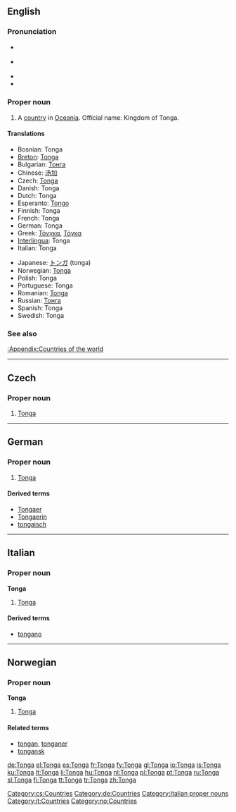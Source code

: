 {{see|tonga}}
==English==

===Pronunciation===
* {{a|UK}} {{IPA|/ˈtɒŋ.ə/|/ˈtɒŋ.gə/}}
* {{a|US}} {{IPA|/ˈtɑŋ.gə/|/ˈtɔŋ.gə/}}
* {{audio|en-us-Tonga.ogg|Audio (US)}}
* {{rhymes|ɒŋɡə}}

===Proper noun===
{{en-proper noun}}

# A [[country]] in [[Oceania]]. Official name: Kingdom of Tonga.

====Translations====
{{top}}
* Bosnian: Tonga {{f}}
* [[Breton]]: [[Tonga]]
* Bulgarian: [[Тонга]]
* Chinese: [[汤加]]
* Czech: [[#Czech|Tonga]]
* Danish: Tonga
* Dutch: Tonga
* Esperanto: [[Tongo]]
* Finnish: Tonga
* French: Tonga
* German: Tonga
* Greek: [[Τόνγκα]], [[Τόγκα]]
* [[Interlingua]]: Tonga
* Italian: Tonga
{{mid}}
* Japanese: [[トンガ]] (tonga)
* Norwegian: [[#Norwegian|Tonga]]
* Polish: Tonga
* Portuguese: Tonga
* Romanian: [[Tonga]] {{f}}
* Russian: [[Тонга]]
* Spanish: Tonga
* Swedish: Tonga
{{bottom}}

===See also===
[[:Appendix:Countries of the world]]

----

==Czech==

===Proper noun===
{{cs-proper noun|g=}}

# [[#English|Tonga]]

[[Category:cs:Countries]]

----

==German==
{{wikipedia|lang=de}}

===Proper noun===
{{infl|de|proper noun|g=n}}

# [[#English|Tonga]]

====Derived terms====
* [[Tongaer]]
* [[Tongaerin]]
* [[tongaisch]]

[[Category:de:Countries]]

----

==Italian==
{{wikipedia|lang=it}}

===Proper noun===
'''Tonga''' {{f}}

# [[#English|Tonga]]

====Derived terms====
* [[tongano]]

[[Category:Italian proper nouns]]
[[Category:it:Countries]]

----
==Norwegian==

===Proper noun===
'''Tonga'''

# [[#English|Tonga]]

====Related terms====
* [[tongan]], [[tonganer]]
* [[tongansk]]

[[Category:no:Countries]]

[[de:Tonga]]
[[el:Tonga]]
[[es:Tonga]]
[[fr:Tonga]]
[[fy:Tonga]]
[[gl:Tonga]]
[[io:Tonga]]
[[is:Tonga]]
[[ku:Tonga]]
[[lt:Tonga]]
[[li:Tonga]]
[[hu:Tonga]]
[[nl:Tonga]]
[[pl:Tonga]]
[[pt:Tonga]]
[[ru:Tonga]]
[[sl:Tonga]]
[[fi:Tonga]]
[[tt:Tonga]]
[[tr:Tonga]]
[[zh:Tonga]]